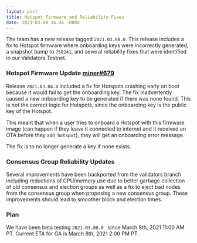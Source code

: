 ```yaml
---
layout: post
title: Hotspot Firmware and Reliability Fixes
date: 2021-03-08 16:44 -0800
---
```


The team has a new release tagged `2021.03.08.0`. This release includes a fix to Hotspot firmware
where onboarding keys were incorrectly generated, a snapshot bump to `750241`, and several
reliability fixes that were identified in our Validators Testnet.

<!--truncate-->

### Hotspot Firmware Update [miner#679](https://github.com/helium/miner/pull/679)

Release `2021.03.04.0` included a fix for Hotspots crashing early on boot because it would fail to
get the onboarding key. The fix inadvertently caused a new onboarding key to be generated if there
was none found. This is not the correct logic for Hotspots, since the onboarding key is the public
key of the Hotspot.

This meant that when a user tries to onboard a Hotspot with this firmware image (can happen if they
leave it connected to internet and it received an OTA before they `add_hotspot`), they will get an
onboarding error message.

The fix is to no longer generate a key if none exists.

### Consensus Group Reliability Updates

Several improvements have been backported from the validators branch including reductions of
CPU/memory use due to better garbage collection of old consensus and election groups as well as a
fix to eject bad nodes from the consensus group when proposing a new consensus group. These
improvements should lead to smoother block and election times.

### Plan

We have been beta testing `2021.03.08.0 ` since March 8th, 2021 11:00 AM PT. Current ETA for GA is
March 8th, 2021 2:00 PM PT.
